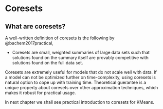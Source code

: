 # Coresets

## What are coresets?
A well-written definition of coresets is the following by @bachem2017practical,

* Coresets are small, weighted summaries of large data sets such that solutions found on the summary itself are provably competitive with solutions found on the full data set.

Coresets are extremely useful for models that do not scale well with data. If a model can not be optimized further on time-complexity, using coresets is natural option to cope up with training time. Theoretical guerantee is a unique property about coresets over other approximation techniques, which makes it robust for practical usage.

In next chapter we shall see practical introduction to coresets for KMeans.